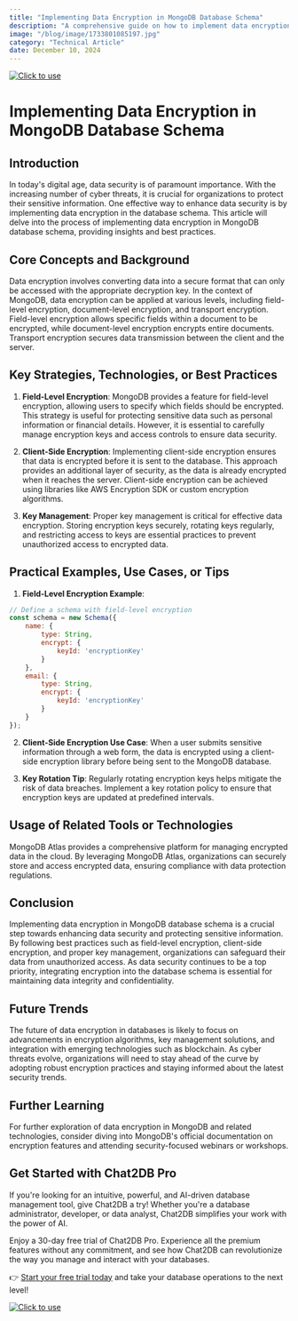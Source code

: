 ```yaml
---
title: "Implementing Data Encryption in MongoDB Database Schema"
description: "A comprehensive guide on how to implement data encryption in MongoDB database schema to enhance security and protect sensitive information."
image: "/blog/image/1733801085197.jpg"
category: "Technical Article"
date: December 10, 2024
---
```

[![Click to use](/image/blog/bg/chat2db1.png)](https://app.chat2db.ai/)
# Implementing Data Encryption in MongoDB Database Schema


<Authors date="December 10, 2024">
  <Author name="Rowan Hill" link="https://chat2db.ai" />
</Authors>

## Introduction

In today's digital age, data security is of paramount importance. With the increasing number of cyber threats, it is crucial for organizations to protect their sensitive information. One effective way to enhance data security is by implementing data encryption in the database schema. This article will delve into the process of implementing data encryption in MongoDB database schema, providing insights and best practices.

## Core Concepts and Background

Data encryption involves converting data into a secure format that can only be accessed with the appropriate decryption key. In the context of MongoDB, data encryption can be applied at various levels, including field-level encryption, document-level encryption, and transport encryption. Field-level encryption allows specific fields within a document to be encrypted, while document-level encryption encrypts entire documents. Transport encryption secures data transmission between the client and the server.

## Key Strategies, Technologies, or Best Practices

1. **Field-Level Encryption**: MongoDB provides a feature for field-level encryption, allowing users to specify which fields should be encrypted. This strategy is useful for protecting sensitive data such as personal information or financial details. However, it is essential to carefully manage encryption keys and access controls to ensure data security.

2. **Client-Side Encryption**: Implementing client-side encryption ensures that data is encrypted before it is sent to the database. This approach provides an additional layer of security, as the data is already encrypted when it reaches the server. Client-side encryption can be achieved using libraries like AWS Encryption SDK or custom encryption algorithms.

3. **Key Management**: Proper key management is critical for effective data encryption. Storing encryption keys securely, rotating keys regularly, and restricting access to keys are essential practices to prevent unauthorized access to encrypted data.

## Practical Examples, Use Cases, or Tips

1. **Field-Level Encryption Example**:
```javascript
// Define a schema with field-level encryption
const schema = new Schema({
    name: {
        type: String,
        encrypt: {
            keyId: 'encryptionKey'
        }
    },
    email: {
        type: String,
        encrypt: {
            keyId: 'encryptionKey'
        }
    }
});
```

2. **Client-Side Encryption Use Case**:
When a user submits sensitive information through a web form, the data is encrypted using a client-side encryption library before being sent to the MongoDB database.

3. **Key Rotation Tip**:
Regularly rotating encryption keys helps mitigate the risk of data breaches. Implement a key rotation policy to ensure that encryption keys are updated at predefined intervals.

## Usage of Related Tools or Technologies

MongoDB Atlas provides a comprehensive platform for managing encrypted data in the cloud. By leveraging MongoDB Atlas, organizations can securely store and access encrypted data, ensuring compliance with data protection regulations.

## Conclusion

Implementing data encryption in MongoDB database schema is a crucial step towards enhancing data security and protecting sensitive information. By following best practices such as field-level encryption, client-side encryption, and proper key management, organizations can safeguard their data from unauthorized access. As data security continues to be a top priority, integrating encryption into the database schema is essential for maintaining data integrity and confidentiality.

## Future Trends

The future of data encryption in databases is likely to focus on advancements in encryption algorithms, key management solutions, and integration with emerging technologies such as blockchain. As cyber threats evolve, organizations will need to stay ahead of the curve by adopting robust encryption practices and staying informed about the latest security trends.

## Further Learning

For further exploration of data encryption in MongoDB and related technologies, consider diving into MongoDB's official documentation on encryption features and attending security-focused webinars or workshops.

## Get Started with Chat2DB Pro

If you're looking for an intuitive, powerful, and AI-driven database management tool, give Chat2DB a try! Whether you're a database administrator, developer, or data analyst, Chat2DB simplifies your work with the power of AI.

Enjoy a 30-day free trial of Chat2DB Pro. Experience all the premium features without any commitment, and see how Chat2DB can revolutionize the way you manage and interact with your databases.

👉 [Start your free trial today](https://app.chat2db.ai/) and take your database operations to the next level!

[![Click to use](/image/blog/bg/chat2db.jpg)](https://app.chat2db.ai/)